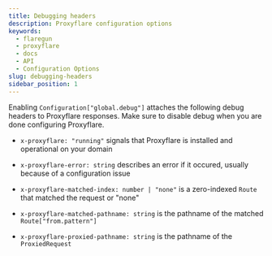 ```yaml
---
title: Debugging headers
description: Proxyflare configuration options
keywords:
  - flaregun
  - proxyflare
  - docs
  - API
  - Configuration Options
slug: debugging-headers
sidebar_position: 1
---
```


Enabling `Configuration["global.debug"]` attaches the following debug headers to Proxyflare responses. Make sure to disable debug when you are done configuring Proxyflare.

- `x-proxyflare: "running"` signals that Proxyflare is installed and operational on your domain

- `x-proxyflare-error: string` describes an error if it occured, usually because of a configuration issue

- `x-proxyflare-matched-index: number | "none"` is a zero-indexed `Route` that matched the request or "none"

- `x-proxyflare-matched-pathname: string` is the pathname of the matched `Route["from.pattern"]`

- `x-proxyflare-proxied-pathname: string` is the pathname of the `ProxiedRequest`
